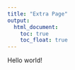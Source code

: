 ```yaml
---
title: "Extra Page"
output: 
  html_document:
    toc: true
    toc_float: true
---
```

Hello world!